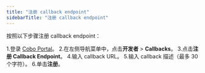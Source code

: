```yaml
---
title: "注册 callback endpoint"
sidebarTitle: "注册 callback endpoint"
---
```


按照以下步骤注册 callback endpoint：

1.登录 [Cobo Portal](https://portal.cobo.com/login)。
2.在左侧导航菜单中，点击**开发者** > **Callbacks**。
3.点击**注册 Callback Endpoint**。
4.输入 callback URL。
5.输入 callback 描述（最多 30 个字符）。
6.单击**注册**。